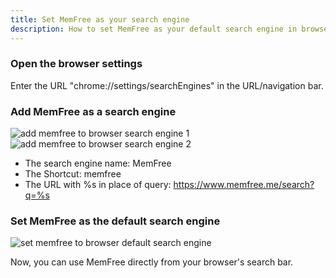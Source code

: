 ```yaml
---
title: Set MemFree as your search engine
description: How to set MemFree as your default search engine in browser
---
```


<Steps>

### Open the browser settings

Enter the URL "chrome://settings/searchEngines" in the URL/navigation bar.

### Add MemFree as a search engine

<img className="mt-4 overflow-hidden rounded-lg border" src="/images/doc/add-search-engine1.png" alt="add memfree to browser search engine 1" />

<img className="mt-4 overflow-hidden rounded-lg border" src="/images/doc/add-search-engine2.png" alt="add memfree to browser search engine 2" />

-   The search engine name: MemFree
-   The Shortcut: memfree
-   The URL with %s in place of query: https://www.memfree.me/search?q=%s

### Set MemFree as the default search engine

<img
    className="mt-4 overflow-hidden rounded-lg border"
    src="/images/doc/default-search-engine.png"
    alt="set memfree to browser default search engine"
/>
</Steps>

Now, you can use MemFree directly from your browser's search bar.
